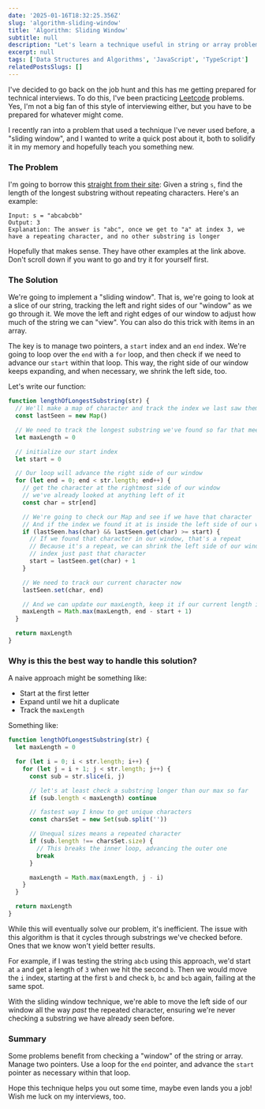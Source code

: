 ```yaml
---
date: '2025-01-16T18:32:25.356Z'
slug: 'algorithm-sliding-window'
title: 'Algorithm: Sliding Window'
subtitle: null
description: "Let's learn a technique useful in string or array problems called the 'sliding window', where we use two pointers to expand and contract a subview of our data."
excerpt: null
tags: ['Data Structures and Algorithms', 'JavaScript', 'TypeScript']
relatedPostsSlugs: []
---
```



I've decided to go back on the job hunt and this has me getting prepared for technical interviews. To do this, I've been practicing [Leetcode](https://leetcode.com) problems. Yes, I'm not a big fan of this style of interviewing either, but you have to be prepared for whatever might come.

I recently ran into a problem that used a technique I've never used before, a "sliding window", and I wanted to write a quick post about it, both to solidify it in my memory and hopefully teach you something new.

<OffsetWrap>
  <SlidingWindowVisual client:load />
</OffsetWrap>

### The Problem

I'm going to borrow this [straight from their site](https://leetcode.com/problems/longest-substring-without-repeating-characters/description/?envType=study-plan-v2&envId=top-interview-150): Given a string `s`, find the length of the longest substring without repeating characters. Here's an example:

```
Input: s = "abcabcbb"
Output: 3
Explanation: The answer is "abc", once we get to "a" at index 3, we have a repeating character, and no other substring is longer
```

Hopefully that makes sense. They have other examples at the link above. Don't scroll down if you want to go and try it for yourself first.

### The Solution

We're going to implement a "sliding window". That is, we're going to look at a slice of our string, tracking the left and right sides of our "window" as we go through it. We move the left and right edges of our window to adjust how much of the string we can "view". You can also do this trick with items in an array.

The key is to manage two pointers, a `start` index and an `end` index. We're going to loop over the `end` with a `for` loop, and then check if we need to advance our `start` within that loop. This way, the right side of our window keeps expanding, and when necessary, we shrink the left side, too.

Let's write our function:

```javascript
function lengthOfLongestSubstring(str) {
  // We'll make a map of character and track the index we last saw them
  const lastSeen = new Map()

  // We need to track the longest substring we've found so far that meets our conditions
  let maxLength = 0

  // initialize our start index
  let start = 0

  // Our loop will advance the right side of our window
  for (let end = 0; end < str.length; end++) {
    // get the character at the rightmost side of our window
    // we've already looked at anything left of it
    const char = str[end]

    // We're going to check our Map and see if we have that character
    // And if the index we found it at is inside the left side of our window
    if (lastSeen.has(char) && lastSeen.get(char) >= start) {
      // If we found that character in our window, that's a repeat
      // Because it's a repeat, we can shrink the left side of our window to the
      // index just past that character
      start = lastSeen.get(char) + 1
    }

    // We need to track our current character now
    lastSeen.set(char, end)

    // And we can update our maxLength, keep it if our current length is less
    maxLength = Math.max(maxLength, end - start + 1)
  }

  return maxLength
}
```

### Why is this the best way to handle this solution?

A naive approach might be something like:

- Start at the first letter
- Expand until we hit a duplicate
- Track the `maxLength`

Something like:

```javascript
function lengthOfLongestSubstring(str) {
  let maxLength = 0

  for (let i = 0; i < str.length; i++) {
    for (let j = i + 1; j < str.length; j++) {
      const sub = str.slice(i, j)

      // let's at least check a substring longer than our max so far
      if (sub.length < maxLength) continue

      // fastest way I know to get unique characters
      const charsSet = new Set(sub.split(''))

      // Unequal sizes means a repeated character
      if (sub.length !== charsSet.size) {
        // This breaks the inner loop, advancing the outer one
        break
      }

      maxLength = Math.max(maxLength, j - i)
    }
  }

  return maxLength
}
```

While this will eventually solve our problem, it's inefficient. The issue with this algorithm is that it cycles through substrings we've checked before. Ones that we know won't yield better results.

For example, if I was testing the string `abcb` using this approach, we'd start at `a` and get a length of `3` when we hit the second `b`. Then we would move the `i` index, starting at the first `b` and check `b`, `bc` and `bcb` again, failing at the same spot.

With the sliding window technique, we're able to move the left side of our window all the way _past_ the repeated character, ensuring we're never checking a substring we have already seen before.

### Summary

Some problems benefit from checking a "window" of the string or array. Manage two pointers. Use a loop for the `end` pointer, and advance the `start` pointer as necessary within that loop.

Hope this technique helps you out some time, maybe even lands you a job! Wish me luck on my interviews, too.
